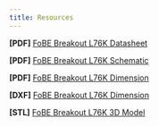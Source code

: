```yaml
---
title: Resources
---
```


**\[PDF\]** [FoBE Breakout L76K Datasheet](/)

**\[PDF\]** [FoBE Breakout L76K Schematic](/)

**\[PDF\]** [FoBE Breakout L76K Dimension](/)

**\[DXF\]** [FoBE Breakout L76K Dimension](/)

**\[STL\]** [FoBE Breakout L76K 3D Model](/)
